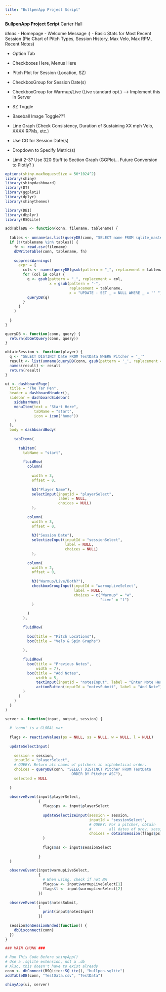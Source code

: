 ```yaml
---
title: "BullpenApp Project Script"
---
```


**BullpenApp Project Script** 
Carter Hall 

*Ideas* 
- Homepage 
- Welcome Message :)
- Basic Stats for Most Recent Session
(Pie Chart of Pitch Types, Session History, Max Velo, Max RPM, Recent Notes)

- Option Tab
- Checkboxes Here, Menus Here

- Pitch Plot for Session (Location, SZ)
- CheckboxGroup for Session Date(s)
- CheckboxGroup for Warmup/Live (Live standard opt.) --> Implement this in Server
- SZ Toggle
- Baseball Image Toggle???

- Line Graph (Check Consistency, Duration of Sustaining XX mph Velo, XXXX RPMs, etc.)
- Use CG for Session Date(s)
- Dropdown to Specify Metric(s)
- Limit 2-3? Use 320 Stuff to Section Graph (GGPlot... Future Conversion to Plotly? )


```r
options(shiny.maxRequestSize = 50*1024^2)
library(shiny)
library(shinydashboard)
library(DT)
library(ggplot2)
library(dplyr)
library(shinythemes)
```

```r
library(DBI)
library(dbplyr)
library(RSQLite)

addTableDB <- function(conn, filename, tablename) {
  
  tables <- unname(as.list(queryDB(conn, "SELECT name FROM sqlite_master")))
  if (!(tablename %in% tables)) {
    fn <- read.csv(filename)
    dbWriteTable(conn, tablename, fn)
    
    suppressWarnings( 
      expr = {
        cols <- names(queryDB(gsub(pattern = "_", replacement = tablename, x = "SELECT * FROM _")))
        for (col in cols) {
          q <- gsub(pattern = "_", replacement = col, 
                    x = gsub(pattern = "-",
                             replacement = tablename, 
                             x = "UPDATE - SET _ = NULL WHERE _ = '' "))
          queryDB(q)
        }
      }
    )
    
  }
}

queryDB <- function(conn, query) {
  return(dbGetQuery(conn, query))
}

obtainSession <- function(player) {
  q <- "SELECT DISTINCT Date FROM TestData WHERE Pitcher = '_'"
  result <- list(unname(queryDB(conn, gsub(pattern = '_', replacement = player, x = q)))[[1]])
  names(result) <- result
  return(result)
}
```

```r
ui <- dashboardPage(
  title = "The Tar Pen",
  header = dashboardHeader(),
  sidebar = dashboardSidebar(
    sidebarMenu(
    menuItem(text = "Start Here", 
             tabName = "start",
             icon = icon("home"))
    )
  ),
  body = dashboardBody(
    
    tabItems(
      
      tabItem(
        tabName = "start",
        
        fluidRow(
          column(
            
            width = 3,
            offset = 0,
            
            h3("Player Name"),
            selectInput(inputId = "playerSelect",
                        label = NULL,
                        choices = NULL)
            ),
            
          column(
            width = 3, 
            offset = 0,
            
            h3("Session Date"),
            selectizeInput(inputId = "sessionSelect",
                           label = NULL,
                           choices = NULL)
            ),
          
          column(
            width = 2, 
            offset = 0,
            
            h3("Warmup/Live/Both?"),
            checkboxGroupInput(inputId = "warmupLiveSelect",
                               label = NULL,
                               choices = c("Warmup" = "w",
                                           "Live" = "l")
            )
            
          )
        ),
        
        fluidRow(
          
          box(title = "Pitch Locations"),
          box(title = "Velo & Spin Graphs")
          
        ),
        
        fluidRow(
          box(title = "Previous Notes",
              width = 7),
          box(title = "Add Notes", 
              width = 5,
              textInput(inputId = "notesInput", label = "Enter Note Here"),
              actionButton(inputId = "notesSubmit", label = "Add Note"))
        )
      )
    )
  )
)
```

```r
server <- function(input, output, session) {
  
  # 'conn' is a GLOBAL var
  
  flags <- reactiveValues(ps = NULL, ss = NULL, w = NULL, l = NULL)
  
  updateSelectInput(
    
    session = session,
    inputId = "playerSelect",
    # QUERY: Return all names of pitchers in alphabetical order.
    choices = queryDB(conn, "SELECT DISTINCT Pitcher FROM TestData
                              ORDER BY Pitcher ASC"),
    selected = NULL
    
  )
  
  observeEvent(input$playerSelect,
               {
                 flags$ps <- input$playerSelect
                 
                 updateSelectizeInput(session = session,
                                      inputId = "sessionSelect",
                                      # QUERY: For a pitcher, obtain
                                      #        all dates of prev. sessions.
                                      choices = obtainSession(flags$ps)
                 )
                 
                 flags$ss <- input$sessionSelect
                 
               }
  )
  
  observeEvent(input$warmupLiveSelect, 
               {
                 # When using, check if not NA
                 flags$w <- input$warmupLiveSelect[1]
                 flags$l <- input$warmupLiveSelect[2]
               })
  
  observeEvent(input$notesSubmit, 
               {
                 print(input$notesInput)
               })
  
  session$onSessionEnded(function() {
    dbDisconnect(conn)
  })
}
```

```r
### MAIN CHUNK ###

# Run This Code Before shinyApp()
# Use a .sqlite extension, not a .db
# Also, this doesn't have to exist already
conn <- dbConnect(RSQLite::SQLite(), "bullpen.sqlite")
addTableDB(conn, "TestData.csv", "TestData")

shinyApp(ui, server)
```



